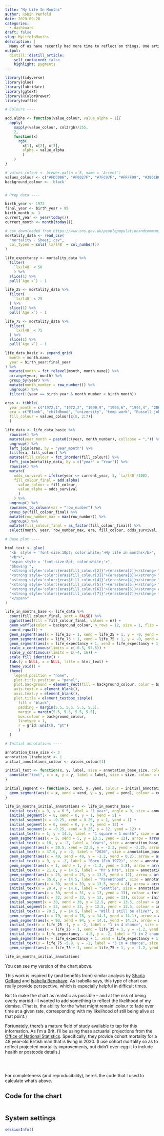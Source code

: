 ```yaml
---
title: "My Life In Months"
author: Robin Penfold
date: 2020-09-20
categories:
  - dashboard
draft: false
slug: MyLifeInMonths
description: |
  Many of us have recently had more time to reflect on things. One artifact of this reflection is My Life In Months: a chart that explains each month of your life. Like many, I find it a useful way to get some perspective. To me, it is the most meta personal dashboard available. And I've found a tweak to make it even more realistic.
output:
  distill::distill_article:
    self_contained: false
    highlight: pygments
---
```

```r
library(tidyverse)
library(glue)
library(lubridate)
library(ggtext)
library(RColorBrewer)
library(waffle)

# Colours ----

add.alpha <- function(value_colour, value_alpha = 1){
  apply(
    sapply(value_colour, col2rgb)/255, 
    2, 
    function(x) 
      rgb(
        x[1], x[2], x[3], 
        alpha = value_alpha
        )
    )  
}

# values_colour <- brewer.pal(n = 8, name = 'Accent')
values_colour <- c("#FDC086", "#F0027F", "#7FC97F", "#FFFF99", "#386CB0", "#BEAED4", "#BF5B17", "#666666")
background_colour <- 'black'


# Prep data ----

birth_year <- 1972
final_year <- birth_year + 95
birth_month <- 1
current_year <- year(today())
current_month <- month(today())

# csv downloaded from https://www.ons.gov.uk/peoplepopulationandcommunity/birthsdeathsandmarriages/lifeexpectancies/datasets/lifetablesprincipalprojectionunitedkingdom
mortality_data <- read_csv(
  "mortality - Sheet1.csv", 
  col_types = cols(`lx/l48` = col_number())
)

life_expectancy <- mortality_data %>% 
  filter(
    `lx/l48` < 50
    ) %>% 
  slice(1) %>% 
  pull(`Age x`) - 1

life_25 <- mortality_data %>% 
  filter(
    `lx/l48` < 25
  ) %>% 
  slice(1) %>% 
  pull(`Age x`) - 1

life_75 <- mortality_data %>% 
  filter(
    `lx/l48` < 75
  ) %>% 
  slice(1) %>% 
  pull(`Age x`) - 1

life_data_basic <- expand_grid(
  month = month.name,
  year = birth_year:final_year
) %>%
  mutate(month = fct_relevel(month, month.name)) %>%
  arrange(year, month) %>%
  group_by(year) %>%
  mutate(month_number = row_number()) %>%
  ungroup() %>%
  filter(!(year == birth_year & month_number < birth_month))

eras <- tibble(
  year_month = c("1972,1", "1972,2", "1990,9", "1993,6", "1994,4", "2005,10", "2020,8"),
  era = c("Blank", "childhood", "university", "temp work", "Russell job", "Watsons role", "what might remain"),
  fill_colour = values_colour[c(8, 2:7)]
  )

life_data <- life_data_basic %>%
  rowwise() %>%
  mutate(year_month = paste0(c(year, month_number), collapse = ",")) %>%
  ungroup() %>%
  left_join(eras, by = "year_month") %>%
  fill(era, fill_colour) %>%
  mutate(fill_colour = fct_inorder(fill_colour)) %>% 
  left_join(mortality_data, by = c("year" = "Year")) %>% 
  rowwise() %>% 
  mutate(
    odds_survival = ifelse(year <= current_year, 1, `lx/l48`/100),
    fill_colour_final = add.alpha(
      value_colour = fill_colour, 
      value_alpha = odds_survival
      )
    ) %>% 
  ungroup() %>% 
  rownames_to_column(var = "row_number") %>% 
  group_by(fill_colour_final) %>% 
  mutate(row_number_max = max(row_number)) %>% 
  ungroup() %>% 
  mutate(fill_colour_final = as_factor(fill_colour_final)) %>% 
  select(month, year, row_number_max, era, fill_colour, odds_survival, fill_colour_final)

# Base plot ----

html_text <- glue(
  "<b  style = 'font-size:10pt; color:white;'>My life in months</b>", 
  "<br>",
  "<span style = 'font-size:8pt; color:white;'>",
  "Showing ",
  "<strong style='color:{eras$fill_colour[2]}'>{eras$era[2]}</strong> ",
  "<strong style='color:{eras$fill_colour[3]}'>{eras$era[3]}</strong> ",
  "<strong style='color:{eras$fill_colour[4]}'>{eras$era[4]}</strong> ",
  "<strong style='color:{eras$fill_colour[5]}'>{eras$era[5]}</strong> ",
  "<strong style='color:{eras$fill_colour[6]}'>{eras$era[6]}</strong> and ",
  "<strong style='color:{eras$fill_colour[7]}'>{eras$era[7]}</strong> for @p0bs",
  "</span>"
)

life_in_months_base <- life_data %>%
  count(fill_colour_final, sort = FALSE) %>% 
  ggplot(aes(fill = fill_colour_final, values = n)) +
  geom_waffle(color = background_colour, n_rows = 12, size = 1, flip = FALSE) + 
  coord_equal() + 
  geom_segment(aes(x = life_25 + 1, xend = life_25 + 1, y = -0, yend = 13), linetype = 3, size = 0.5, color = '#DDDDDD') +
  geom_segment(aes(x = life_75 + 1, xend = life_75 + 1, y = -0, yend = 13), linetype = 3, size = 0.5, color = '#DDDDDD') +
  geom_segment(aes(x = life_expectancy + 1, xend = life_expectancy + 1, y = -0, yend = 13), linetype = 3, size = 0.5, color = '#DDDDDD') +
  scale_x_continuous(limits = c(-0.5, 97.5)) + 
  scale_y_continuous(limits = c(-4, 16)) +
  scale_fill_identity() +
  labs(y = NULL, x = NULL, title = html_text) + 
  theme_void() +
  theme(
    legend.position = "none",
    plot.title.position = "panel",
    plot.background = element_rect(fill = background_colour, color = background_colour),
    axis.text.x = element_blank(),
    axis.text.y = element_blank(),
    plot.title = element_textbox_simple(
      fill = 'black', 
      padding = margin(5.5, 5.5, 5.5, 5.5),
      margin = margin(5.5, 5.5, 5.5, 5.5), 
      box.colour = background_colour,
      linetype = 1,
      r = grid::unit(8, "pt")
      )
  )

# Initial annotations ----

annotation_base_size <- 3
annotation_lineheight <- 1
initial_annotations_colour <- values_colour[1]

initial_text <- function(x, y, label, size = annotation_base_size, colour = initial_annotations_colour, ...) {
  annotate("text", x = x, y = y, label = label, size = size, colour = colour, ...)
}

initial_segment <- function(x, xend, y, yend, colour = initial_annotations_colour) {
  geom_segment(aes(x = x, xend = xend, y = y, yend = yend), colour = colour)
}

life_in_months_initial_annotations <- life_in_months_base +
  initial_text(x = 0, y = 6.5, label = "1 year", angle = 0, size = annotation_base_size * 0.8, hjust = 1) +
  initial_segment(x = 0, xend = 0, y = 1, yend = 5) +
  initial_segment(x = -0.25, xend = 0.25, y = 1, yend = 1) +
  initial_segment(x = 0, xend = 0, y = 8, yend = 12) +
  initial_segment(x = -0.25, xend = 0.25, y = 12, yend = 12) +
  initial_text(x = 1, y = 14.5, label = "1 square = 1 month", size = annotation_base_size * 0.8, lineheight = annotation_lineheight, hjust = 0.4) +
  geom_segment(aes(x = 5, xend = 5, y = 13.5, yend = 12), arrow = arrow(length = unit(0.0175, "npc")), colour = initial_annotations_colour) +
  initial_text(x = 16, y = -2, label = "Years", size = annotation_base_size * 0.8, hjust = 0) +
  geom_segment(aes(x = 20.5, xend = 22.5, y = -2.2, yend = -2.2), arrow = arrow(length = unit(0.0175, "npc")), colour = initial_annotations_colour) + 
  initial_text(x = 47.6, y = -2, label = "2020", size = annotation_base_size * 0.8, hjust = 0, lineheight = annotation_lineheight) +
  geom_segment(aes(x = 49, xend = 49, y = -1.2, yend = 0.2), arrow = arrow(length = unit(0.0175, "npc")), colour = initial_annotations_colour) + 
  initial_text(x = 0, y = -2, label = "Born (Feb 1972)", size = annotation_base_size * 0.8, hjust = 0, lineheight = annotation_lineheight) +
  geom_segment(aes(x = 1, xend = 1, y = -1.2, yend = 1.8), arrow = arrow(length = unit(0.0175, "npc")), colour = initial_annotations_colour) + 
  initial_text(x = 21.6, y = 14.5, label = "Mr & Mrs", size = annotation_base_size * 0.8, lineheight = annotation_lineheight, hjust = 0) +
  geom_segment(aes(x = 25, xend = 25, y = 13.5, yend = 12), arrow = arrow(length = unit(0.0175, "npc")), colour = initial_annotations_colour) + 
  initial_text(x = 35.6, y = 14.5, label = "Parenthood", size = annotation_base_size * 0.8, lineheight = annotation_lineheight, hjust = 0) +
  geom_segment(aes(x = 39, xend = 39, y = 13.5, yend = 8), arrow = arrow(length = unit(0.0175, "npc")), colour = initial_annotations_colour) +
  initial_text(x = 29.4, y = 14.6, label = "Seattle", size = annotation_base_size * 0.8, lineheight = annotation_lineheight, hjust = 0) +
  geom_segment(aes(x = 30, xend = 31, y = 13, yend = 13), colour = initial_annotations_colour) +
  geom_segment(aes(x = 32, xend = 33, y = 13, yend = 13), colour = initial_annotations_colour) +
  initial_segment(x = 30, xend = 30, y = 12.5, yend = 13.5, colour = initial_annotations_colour) +
  initial_segment(x = 33, xend = 33, y = 12.5, yend = 13.5, colour = initial_annotations_colour) +  
  initial_text(x = 79.5, y = 14.5, label = "Will I still be alive?", size = annotation_base_size * 0.8, lineheight = annotation_lineheight, hjust = 0) +
  geom_segment(aes(x = 79, xend = 78, y = 14.1, yend = 14.1), arrow = arrow(length = unit(0.0175, "npc")), colour = initial_annotations_colour) + 
  geom_segment(aes(x = 93, xend = 94, y = 14.1, yend = 14.1), arrow = arrow(length = unit(0.0175, "npc")), colour = initial_annotations_colour) +
  initial_text(x = life_25 -1, y = -2, label = "1 in 4 chance", size = annotation_base_size * 0.8, hjust = 0, lineheight = annotation_lineheight) +
  geom_segment(aes(x = life_25 + 1, xend = life_25 + 1, y = -1.2, yend = 0.2), arrow = arrow(length = unit(0.0175, "npc")), colour = initial_annotations_colour) + 
  initial_text(x = life_expectancy - 4.5, y = -2, label = "1 in 2 chance", size = annotation_base_size * 0.8, hjust = 0, lineheight = annotation_lineheight) +
  geom_segment(aes(x = life_expectancy + 1, xend = life_expectancy + 1, y = -1.2, yend = 0.2), arrow = arrow(length = unit(0.0175, "npc")), colour = initial_annotations_colour) + 
  initial_text(x = life_75 -5.9, y = -2, label = "3 in 4 chance", size = annotation_base_size * 0.8, hjust = 0, lineheight = annotation_lineheight) +
  geom_segment(aes(x = life_75 + 1, xend = life_75 + 1, y = -1.2, yend = 0.2), arrow = arrow(length = unit(0.0175, "npc")), colour = initial_annotations_colour)

life_in_months_initial_annotations
```
You can see my version of the chart above.

This work is inspired by (and benefits from) similar analysis by [Sharla Gelfand](https://github.com/sharlagelfand/mylifeinmonths) and [Isabella Benabaye](https://isabella-b.com/blog/my-life-in-months/). As Isabella says, this type of chart can really provide perspective, which is especially helpful in difficult times. 

But to make the chart as realistic as possible -- and at the risk of being overly morbid -- I wanted to add something to reflect the likelihood of my demise. (That is, the ability for the 'what might remain' colour to fade over time at a given rate, corresponding with my likelihood of still being alive at that point.) 

Fortunately, there's a mature field of study available to tap for this information. As I'm a Brit, I'll be using these actuarial projections from the [Office of National Statistics](https://www.ons.gov.uk/peoplepopulationandcommunity/birthsdeathsandmarriages/lifeexpectancies/datasets/lifetablesprincipalprojectionunitedkingdom). Specifically, they provide cohort mortality for a 48 year-old British man that is living in 2020. (I use cohort mortality so as to reflect projected mortality improvements, but didn't over-egg it to include health or postcode details.)

</br>

##   {.appendix}

For completeness (and reproducibility), here's the code that I used to calculate what's above. 

## Code for the chart {.appendix}

```r
```

## System settings {.appendix}

```r
sessionInfo()
```
